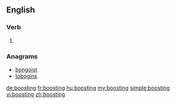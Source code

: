 ==English==

===Verb===
{{head|en}}

# {{present participle of|boost|lang=en}}

===Anagrams===
* [[bongoist#English|bongoist]]
* [[tobogins#English|tobogins]]

[[de:boosting]]
[[fr:boosting]]
[[hu:boosting]]
[[my:boosting]]
[[simple:boosting]]
[[vi:boosting]]
[[zh:boosting]]